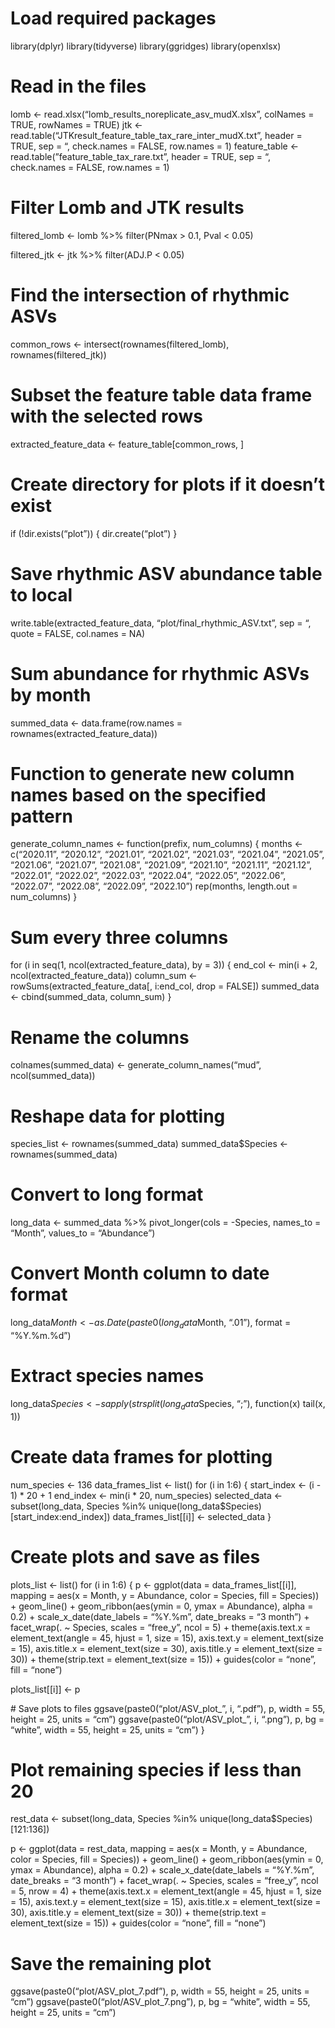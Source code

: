 # Load required packages
library(dplyr)
library(tidyverse)
library(ggridges)
library(openxlsx)

# Read in the files
lomb <- read.xlsx("lomb_results_noreplicate_asv_mudX.xlsx", colNames = TRUE, rowNames = TRUE)
jtk <- read.table("JTKresult_feature_table_tax_rare_inter_mudX.txt", header = TRUE, sep = "\t", check.names = FALSE, row.names = 1)
feature_table <- read.table("feature_table_tax_rare.txt", header = TRUE, sep = "\t", check.names = FALSE, row.names = 1)

# Filter Lomb and JTK results
filtered_lomb <- lomb %>%
  filter(PNmax > 0.1, Pval < 0.05)

filtered_jtk <- jtk %>%
  filter(ADJ.P < 0.05)

# Find the intersection of rhythmic ASVs
common_rows <- intersect(rownames(filtered_lomb), rownames(filtered_jtk))

# Subset the feature table data frame with the selected rows
extracted_feature_data <- feature_table[common_rows, ]

# Create directory for plots if it doesn't exist
if (!dir.exists("plot")) {
  dir.create("plot")
}

# Save rhythmic ASV abundance table to local
write.table(extracted_feature_data, "plot/final_rhythmic_ASV.txt", sep = "\t", quote = FALSE, col.names = NA)

# Sum abundance for rhythmic ASVs by month
summed_data <- data.frame(row.names = rownames(extracted_feature_data))

# Function to generate new column names based on the specified pattern
generate_column_names <- function(prefix, num_columns) {
  months <- c("2020.11", "2020.12", "2021.01", "2021.02", "2021.03", 
              "2021.04", "2021.05", "2021.06", "2021.07", "2021.08", 
              "2021.09", "2021.10", "2021.11", "2021.12", "2022.01", 
              "2022.02", "2022.03", "2022.04", "2022.05", "2022.06", 
              "2022.07", "2022.08", "2022.09", "2022.10")
  rep(months, length.out = num_columns)
}

# Sum every three columns
for (i in seq(1, ncol(extracted_feature_data), by = 3)) {
  end_col <- min(i + 2, ncol(extracted_feature_data))
  column_sum <- rowSums(extracted_feature_data[, i:end_col, drop = FALSE])
  summed_data <- cbind(summed_data, column_sum)
}

# Rename the columns
colnames(summed_data) <- generate_column_names("mud", ncol(summed_data))

# Reshape data for plotting
species_list <- rownames(summed_data)
summed_data$Species <- rownames(summed_data)

# Convert to long format
long_data <- summed_data %>%
  pivot_longer(cols = -Species, names_to = "Month", values_to = "Abundance")

# Convert Month column to date format
long_data$Month <- as.Date(paste0(long_data$Month, ".01"), format = "%Y.%m.%d")

# Extract species names
long_data$Species <- sapply(strsplit(long_data$Species, ";"), function(x) tail(x, 1))

# Create data frames for plotting
num_species <- 136
data_frames_list <- list()
for (i in 1:6) {
  start_index <- (i - 1) * 20 + 1
  end_index <- min(i * 20, num_species)
  selected_data <- subset(long_data, Species %in% unique(long_data$Species)[start_index:end_index])
  data_frames_list[[i]] <- selected_data
}

# Create plots and save as files
plots_list <- list()
for (i in 1:6) {
  p <- ggplot(data = data_frames_list[[i]], mapping = aes(x = Month, y = Abundance, 
                                                           color = Species, fill = Species)) +
    geom_line() +
    geom_ribbon(aes(ymin = 0, ymax = Abundance), alpha = 0.2) +
    scale_x_date(date_labels = "%Y.%m", date_breaks = "3 month") +
    facet_wrap(. ~ Species, scales = "free_y", ncol = 5) +
    theme(axis.text.x = element_text(angle = 45, hjust = 1, size = 15), 
          axis.text.y = element_text(size = 15), 
          axis.title.x = element_text(size = 30), 
          axis.title.y = element_text(size = 30)) +
    theme(strip.text = element_text(size = 15)) +
    guides(color = "none", fill = "none")
  
  plots_list[[i]] <- p
  
  # Save plots to files
  ggsave(paste0("plot/ASV_plot_", i, ".pdf"), p, width = 55, height = 25, units = "cm")
  ggsave(paste0("plot/ASV_plot_", i, ".png"), p, bg = "white", width = 55, height = 25, units = "cm")
}

# Plot remaining species if less than 20
rest_data <- subset(long_data, Species %in% unique(long_data$Species)[121:136])

p <- ggplot(data = rest_data, mapping = aes(x = Month, y = Abundance, 
                                             color = Species, fill = Species)) +
    geom_line() +
    geom_ribbon(aes(ymin = 0, ymax = Abundance), alpha = 0.2) +
    scale_x_date(date_labels = "%Y.%m", date_breaks = "3 month") +
    facet_wrap(. ~ Species, scales = "free_y", ncol = 5, nrow = 4) +
    theme(axis.text.x = element_text(angle = 45, hjust = 1, size = 15), 
          axis.text.y = element_text(size = 15), 
          axis.title.x = element_text(size = 30), 
          axis.title.y = element_text(size = 30)) +
    theme(strip.text = element_text(size = 15)) +
    guides(color = "none", fill = "none")

# Save the remaining plot
ggsave(paste0("plot/ASV_plot_7.pdf"), p, width = 55, height = 25, units = "cm")
ggsave(paste0("plot/ASV_plot_7.png"), p, bg = "white", width = 55, height = 25, units = "cm")
